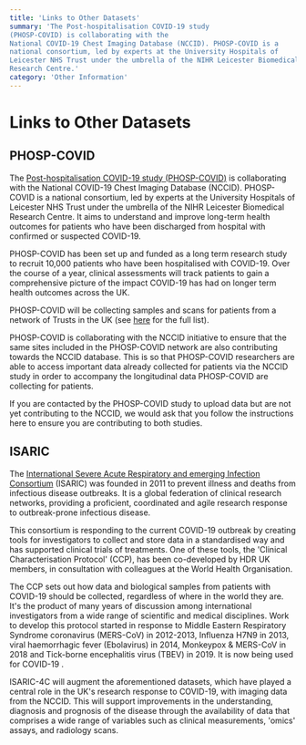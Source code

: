 ```yaml
---
title: 'Links to Other Datasets'
summary: 'The Post-hospitalisation COVID-19 study
(PHOSP-COVID) is collaborating with the
National COVID-19 Chest Imaging Database (NCCID). PHOSP-COVID is a
national consortium, led by experts at the University Hospitals of
Leicester NHS Trust under the umbrella of the NIHR Leicester Biomedical
Research Centre.'
category: 'Other Information'
---
```


# Links to Other Datasets

## PHOSP-COVID

The [Post-hospitalisation COVID-19 study
(PHOSP-COVID)](https://www.phosp.org/) is collaborating with the
National COVID-19 Chest Imaging Database (NCCID). PHOSP-COVID is a
national consortium, led by experts at the University Hospitals of
Leicester NHS Trust under the umbrella of the NIHR Leicester Biomedical
Research Centre. It aims to understand and improve long-term health
outcomes for patients who have been discharged from hospital with
confirmed or suspected COVID-19.

PHOSP-COVID has been set up and funded as a long term research study to
recruit 10,000 patients who have been hospitalised with COVID-19. Over
the course of a year, clinical assessments will track patients to gain a
comprehensive picture of the impact COVID-19 has had on longer term
health outcomes across the UK.

PHOSP-COVID will be collecting samples and scans for patients from a
network of Trusts in the UK (see
[here](https://www.phosp.org/network/institution-trust/) for the full
list).

PHOSP-COVID is collaborating with the NCCID initiative to ensure that
the same sites included in the PHOSP-COVID network are also contributing
towards the NCCID database. This is so that PHOSP-COVID researchers are
able to access important data already collected for patients via the
NCCID study in order to accompany the longitudinal data PHOSP-COVID are
collecting for patients.

<Alert title="Important information for data collection sites">
   If you are contacted by the PHOSP-COVID study to upload data but are not yet contributing to the NCCID, we would ask that you follow the instructions here to ensure you are contributing to both studies.
</Alert> 

## ISARIC

The [International Severe Acute Respiratory and emerging Infection
Consortium](https://isaric.org/) (ISARIC) was founded in 2011 to prevent
illness and deaths from infectious disease outbreaks. It is a global
federation of clinical research networks, providing a proficient,
coordinated and agile research response to outbreak-prone infectious
disease.

This consortium is responding to the current COVID-19 outbreak by
creating tools for investigators to collect and store data in a
standardised way and has supported clinical trials of treatments. One of
these tools, the 'Clinical Characterisation Protocol' (CCP), has been
co-developed by HDR UK members, in consultation with colleagues at the
World Health Organisation.

The CCP sets out how data and biological samples from patients with
COVID-19 should be collected, regardless of where in the world they are.
It's the product of many years of discussion among international
investigators from a wide range of scientific and medical disciplines.
Work to develop this protocol started in response to Middle Eastern
Respiratory Syndrome coronavirus (MERS-CoV) in 2012-2013, Influenza H7N9
in 2013, viral haemorrhagic fever (Ebolavirus) in 2014, Monkeypox &
MERS-CoV in 2018 and Tick-borne encephalitis virus (TBEV) in 2019. It is
now being used for COVID-19 .

ISARIC-4C will augment the aforementioned datasets, which have played a
central role in the UK's research response to COVID-19, with imaging
data from the NCCID. This will support improvements in the
understanding, diagnosis and prognosis of the disease through the
availability of data that comprises a wide range of variables such as
clinical measurements, 'omics' assays, and radiology scans.